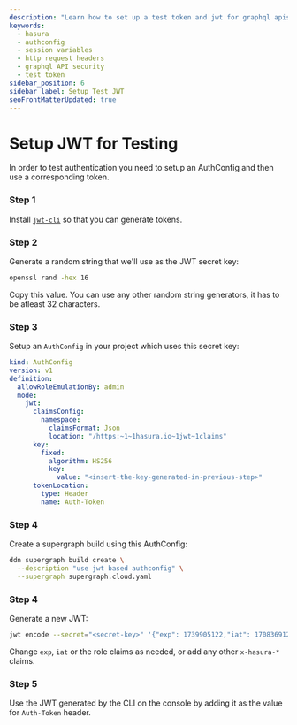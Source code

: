 ```yaml
---
description: "Learn how to set up a test token and jwt for graphql apis"
keywords:
  - hasura
  - authconfig
  - session variables
  - http request headers
  - graphql API security
  - test token
sidebar_position: 6
sidebar_label: Setup Test JWT
seoFrontMatterUpdated: true
---
```


# Setup JWT for Testing

In order to test authentication you need to setup an AuthConfig and then use a
corresponding token.

### Step 1

Install [`jwt-cli`](https://github.com/mike-engel/jwt-cli) so that you can generate
tokens.

### Step 2

Generate a random string that we'll use as the JWT secret key:

```bash
openssl rand -hex 16
```

Copy this value. You can use any other random string generators, it has to be atleast 32 characters.

### Step 3

Setup an `AuthConfig` in your project which uses this secret key:

```yaml
kind: AuthConfig
version: v1
definition:
  allowRoleEmulationBy: admin
  mode:
    jwt:
      claimsConfig: 
        namespace:
          claimsFormat: Json
          location: "/https:~1~1hasura.io~1jwt~1claims"
      key:
        fixed:
          algorithm: HS256
          key:
            value: "<insert-the-key-generated-in-previous-step>"
      tokenLocation:
        type: Header
        name: Auth-Token
```

### Step 4

Create a supergraph build using this AuthConfig:

```bash
ddn supergraph build create \
  --description "use jwt based authconfig" \
  --supergraph supergraph.cloud.yaml
```

### Step 4

Generate a new JWT:

```bash
jwt encode --secret="<secret-key>" '{"exp": 1739905122,"iat": 1708369122,"https://hasura.io/jwt/claims":{"x-hasura-default-role": "admin","x-hasura-allowed-roles":["admin"]}}'
```

Change `exp`, `iat` or the role claims as needed, or add any other `x-hasura-*` claims.

### Step 5

Use the JWT generated by the CLI on the console by adding it as the value for `Auth-Token` header.
